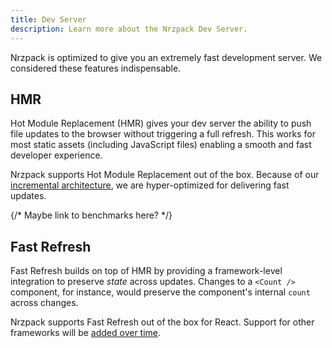 ```yaml
---
title: Dev Server
description: Learn more about the Nrzpack Dev Server.
---
```


Nrzpack is optimized to give you an extremely fast development server. We considered these features indispensable.

## HMR

Hot Module Replacement (HMR) gives your dev server the ability to push file updates to the browser without triggering a full refresh. This works for most static assets (including JavaScript files) enabling a smooth and fast developer experience.

Nrzpack supports Hot Module Replacement out of the box. Because of our [incremental architecture](/pack/docs/incremental-computation), we are hyper-optimized for delivering fast updates.

{/* Maybe link to benchmarks here? */}

## Fast Refresh

Fast Refresh builds on top of HMR by providing a framework-level integration to preserve _state_ across updates. Changes to a `<Count />` component, for instance, would preserve the component's internal `count` across changes.

Nrzpack supports Fast Refresh out of the box for React. Support for other frameworks will be [added over time](/pack/docs/features/frameworks).

